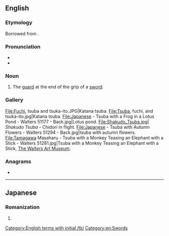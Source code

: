 ==English==
{{wikipedia}}

===Etymology===
Borrowed from {{bor|en|ja|鍔|tr=つば, tsuba}}.

===Pronunciation===
* {{IPA|en|/tsubə/|/subə/}}
* {{rhymes|en|uːbə|s=2}}

===Noun===
{{en-noun|s|tsuba}}

# The [[guard]] at the end of the grip of a [[sword]].

===Gallery===
<gallery mode=packed>
File:Fuchi, tsuba and tsuka-ito.JPG|Katana tsuba.
File:Tsuba, fuchi, and tsuka-ito.jpg|Katana tsuba.
File:Japanese - Tsuba with a Frog in a Lotus Pond - Walters 51177 - Back.jpg|Lotus pond.
File:Shakudo_Tsuba.jpg| ''Shakudo Tsuba'' - Chidori in flight.
File:Japanese - Tsuba with Autumn Flowers - Walters 51294 - Back.jpg|tsuba with autumn flowers.
File:Tamagawa Masaharu - Tsuba with a Monkey Teasing an Elephant with a Stick - Walters 51281.jpg|Tsuba with a Monkey Teasing an Elephant with a Stick, [[w:The Walters Art Museum|The Walters Art Museum]].
</gallery>

===Anagrams===
* {{anagrams|en|a=abstu|Taubs|abuts|buats|busta|butas|tabus|tubas}}

[[Category:English terms with initial /t͡s/]]
[[Category:en:Swords]]

----

==Japanese==

===Romanization===
{{ja-romaji}}

# {{ja-romanization of|つば}}